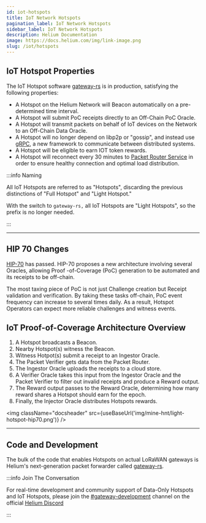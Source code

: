 ```yaml
---
id: iot-hotspots
title: IoT Network Hotspots
pagination_label: IoT Network Hotspots
sidebar_label: IoT Network Hotspots
description: Helium Documentation
image: https://docs.helium.com/img/link-image.png
slug: /iot/hotspots
---
```



<LegacyContentBanner />

## IoT Hotspot Properties

The IoT Hotspot software [gateway-rs](https://github.com/helium/gateway-rs) is in production,
satisfying the following properties:

- A Hotspot on the Helium Network will Beacon automatically on a pre-determined time interval.
- A Hotspot will submit PoC receipts directly to an Off-Chain PoC Oracle.
- A Hotspot will transmit packets on behalf of IoT devices on the Network to an Off-Chain Data
  Oracle.
- A Hotspot will no longer depend on libp2p or "gossip", and instead use [gRPC](https://grpc.io/), a
  new framework to communicate between distributed systems.
- A Hotspot will be eligible to earn IOT token rewards.
- A Hotspot will reconnect every 30 minutes to
  [Packet Router Service](/oracles/data-transfer-oracles#packet-router-service) in order to ensure
  healthy connection and optimal load distribution.

:::info Naming

All IoT Hotspots are referred to as "Hotspots", discarding the previous distinctions of "Full
Hotspot" and "Light Hotspot."

With the switch to `gateway-rs,` all IoT Hotspots are "Light Hotspots", so the prefix is no longer
needed.

:::

---

## HIP 70 Changes

[HIP-70](https://github.com/helium/HIP/issues/471) has passed. HIP-70 proposes a new architecture
involving several Oracles, allowing Proof -of-Coverage (PoC) generation to be automated and its
receipts to be off-chain.

The most taxing piece of PoC is not just Challenge creation but Receipt validation and verification.
By taking these tasks off-chain, PoC event frequency can increase to several times daily. As a
result, Hotspot Operators can expect more reliable challenges and witness events.

## IoT Proof-of-Coverage Architecture Overview

1. A Hotspot broadcasts a Beacon.
2. Nearby Hotspot(s) witness the Beacon.
3. Witness Hotpot(s) submit a receipt to an Ingestor Oracle.
4. The Packet Verifier gets data from the Packet Router.
5. The Ingestor Oracle uploads the receipts to a cloud store.
6. A Verifier Oracle takes this input from the Ingestor Oracle and the Packet Verifier to filter out
   invalid receipts and produce a Reward output.
7. The Reward output passes to the Reward Oracle, determining how many reward shares a Hotspot
   should earn for the epoch.
8. Finally, the Injector Oracle distributes Hotspots rewards.

<img className="docsheader" src={useBaseUrl('img/mine-hnt/light-hotspot-hip70.png')} />

---

## Code and Development

The bulk of the code that enables Hotspots on actual LoRaWAN gateways is Helium's
next-generation packet forwarder called [gateway-rs](https://github.com/helium/gateway-rs).

:::info Join The Conversation

For real-time development and community support of Data-Only Hotspots and IoT Hotspots, please join
the [#gateway-development](discord://discord.com/channels/404106811252408320/784462269072277576)
channel on the official [Helium Discord](https://discord.gg/helium)

:::
